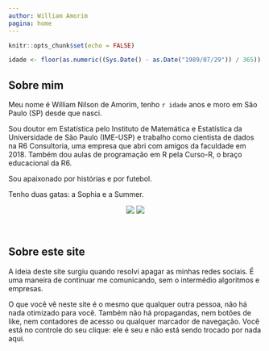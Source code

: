 ```yaml
---
author: William Amorim
pagina: home
---
```



```r
knitr::opts_chunk$set(echo = FALSE)

idade <- floor(as.numeric((Sys.Date() - as.Date("1989/07/29")) / 365))

```
 
## Sobre mim

Meu nome é William Nilson de Amorim, tenho `r idade` anos e moro em São Paulo (SP) desde que nasci.

Sou doutor em Estatística pelo Instituto de Matemática e Estatística da Universidade de São Paulo (IME-USP) e trabalho como cientista de dados na R6 Consultoria, uma empresa que abri com amigos da faculdade em 2018. Também dou aulas de programação em R pela Curso-R, o braço educacional da R6.

Sou apaixonado por histórias e por futebol.

Tenho duas gatas: a Sophia e a Summer.

<center>
  <img src="../images/home/sophia.jpg" class = "imagem-bola">
  <img src="../images/home/summer.jpg" class = "imagem-bola">
</center>

<br> 

## Sobre este site

A ideia deste site surgiu quando resolvi apagar as minhas redes sociais. É uma maneira de continuar me comunicando, sem o intermédio algoritmos e empresas. 

O que você vê neste site é o mesmo que qualquer outra pessoa, não há nada otimizado para você. Também não há propagandas, nem botões de like, nem contadores de acesso ou qualquer marcador de navegação. Você está no controle do seu clique: ele é seu e não está sendo trocado por nada aqui.
